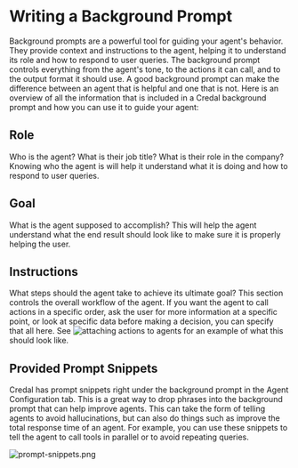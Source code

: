 # Writing a Background Prompt

Background prompts are a powerful tool for guiding your agent's behavior. They provide context and instructions to the agent, helping it to understand its role and how to respond to user queries.
The background prompt controls everything from the agent's tone, to the actions it can call, and to the output format it should use. A good background prompt can make the difference between an agent that is helpful and one that is not.
Here is an overview of all the information that is included in a Credal background prompt and how you can use it to guide your agent:

## Role
Who is the agent? What is their job title? What is their role in the company? Knowing who the agent is will help it understand what it is doing and how to respond to user queries.

## Goal
What is the agent supposed to accomplish? This will help the agent understand what the end result should look like to make sure it is properly helping the user.

## Instructions
What steps should the agent take to achieve its ultimate goal? This section controls the overall workflow of the agent. If you want the agent to call actions in a specific order, ask the user for more
information at a specific point, or look at specific data before making a decision, you can specify that all here. See ![attaching actions to agents](/docs/pages/platform/agents/attaching-actions.mdx) for an example of what this should look like.

## Provided Prompt Snippets

Credal has prompt snippets right under the background prompt in the Agent Configuration tab. This is a great way to drop phrases into the background prompt that can help improve agents. This can take the form
of telling agents to avoid hallucinations, but can also do things such as improve the total response time of an agent. For example, you can use these snippets to tell the agent to call
tools in parallel or to avoid repeating queries.

![prompt-snippets.png](/docs/assets/prompt-engineering/prompt-snippets.png)
